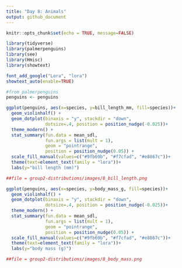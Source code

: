 ```yaml
---
title: "Day 8: Animals"
output: github_document
---
```


```r
knitr::opts_chunk$set(echo = TRUE, message=FALSE)
```

```r
library(tidyverse)
library(palmerpenguins)
library(see)
library(Hmisc)
library(showtext)
```

```r
font_add_google("Lora", "lora")
showtext_auto(enable=TRUE)
```

```r
#from palmerpenguins
penguins <- penguins
```

```r
ggplot(penguins, aes(x=species, y=bill_length_mm, fill=species))+
  geom_violinhalf() +
  geom_dotplot(binaxis = "y", stackdir = "down", 
               dotsize=.4, position = position_nudge(-0.025))+
  theme_modern() +
  stat_summary(fun.data = mean_sdl, 
               fun.args = list(mult = 1), 
               geom = "pointrange", 
               position = position_nudge(0.05)) +
  scale_fill_manual(values=c("#9fb69b", "#f7cfad", "#e8867c"))+
  theme(text=element_text(family = "lora"))+
  labs(y="bill length (mm)")

##file = group2-distributions/images/8_bill_length.png
```

```r
ggplot(penguins, aes(x=species, y=body_mass_g, fill=species))+
  geom_violinhalf() +
  geom_dotplot(binaxis = "y", stackdir = "down", 
               dotsize=.4, position = position_nudge(-0.025))+
  theme_modern() +
  stat_summary(fun.data = mean_sdl, 
               fun.args = list(mult = 1), 
               geom = "pointrange", 
               position = position_nudge(0.05)) +
  scale_fill_manual(values=c("#9fb69b", "#f7cfad", "#e8867c"))+
  theme(text=element_text(family = "lora"))+
  labs(y="body mass (g)")

##file = group2-distributions/images/8_body_mass.png
```

